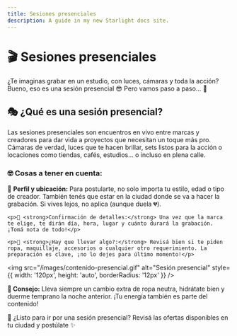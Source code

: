 ```yaml
---
title: Sesiones presenciales
description: A guide in my new Starlight docs site.
---
```


# 🎬 Sesiones presenciales

¿Te imaginas grabar en un estudio, con luces, cámaras y toda la acción? Bueno, eso es una sesión presencial 😎
Pero vamos paso a paso… 👀

## 🎭 ¿Qué es una sesión presencial?

Las sesiones presenciales son encuentros en vivo entre marcas y creadores para dar vida a proyectos que necesitan un toque más pro. Cámaras de verdad, luces que te hacen brillar, sets listos para la acción o locaciones como tiendas, cafés, estudios… o incluso en plena calle.

### 🤓 Cosas a tener en cuenta:

<div style={{ display: 'flex', alignItems: 'flex-start', gap: '24px', marginBottom: '32px' }}>
  <div style={{ lineHeight: '1.6' }}>
    <p>🧭 <strong>Perfil y ubicación:</strong> Para postularte, no solo importa tu estilo, edad o tipo de creador. También tenés que estar en la ciudad donde se va a hacer la grabación. Si vives lejos, no aplica (aunque duela 💔).</p>

    <p>📆 <strong>Confirmación de detalles:</strong> Una vez que la marca te elige, te dirán día, hora, lugar y cuánto durará la grabación. ¡Tomá nota de todo!</p>

    <p>🧳 <strong>¿Hay que llevar algo?:</strong> Revisá bien si te piden ropa, maquillaje, accesorios o cualquier otro requerimiento. La preparación es clave, ¡no lo dejes para último momento!</p>
  </div>

  <img 
    src="/images/contenido-presencial.gif" 
    alt="Sesión presencial" 
    style={{ width: '120px', height: 'auto', borderRadius: '12px' }} 
  />
</div>


**📝 Consejo:** Lleva siempre un cambio extra de ropa neutra, hidrátate bien y duerme temprano la noche anterior. ¡Tu energía también es parte del contenido!

🚀 ¿Listo para ir por una sesión presencial? Revisá las ofertas disponibles en tu ciudad y postúlate ✨
